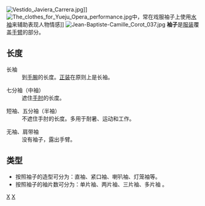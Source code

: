 {{unreferenced|time=2014-09-02T00:20:04+00:00}}
[[File:Vestido_Javiera_Carrera.jpg|right]]]]
[[File:The_clothes_for_Yueju_Opera_performance.jpg|right]]中，常在戏服袖子上使用[[水袖|水袖]]来辅助表现人物情感]]
[[File:Jean-Baptiste-Camille_Corot_037.jpg|right]]
'''袖子'''是[[服装|服装]]覆盖[[手臂|手臂]]的部分。

== 长度 ==
; 长袖
: 到[[手腕|手腕]]的长度。[[礼服|正装]]在原则上是长袖。

; 七分袖（中袖）
: 遮住[[肘|手肘]]的长度。

; 短袖、五分袖（半袖）
: 不遮住手肘的长度。多用于耐暑、运动和工作。

; 无袖、肩带袖
: 没有袖子，露出手臂。

== 类型 ==
*按照袖子的造型可分为：直袖、紧口袖、喇叭袖、灯笼袖等。
*按照袖子的袖片数可分为：单片袖、两片袖、三片袖、多片袖 。

[[Category:服裝|X]]
[[Category:袖子|X]]